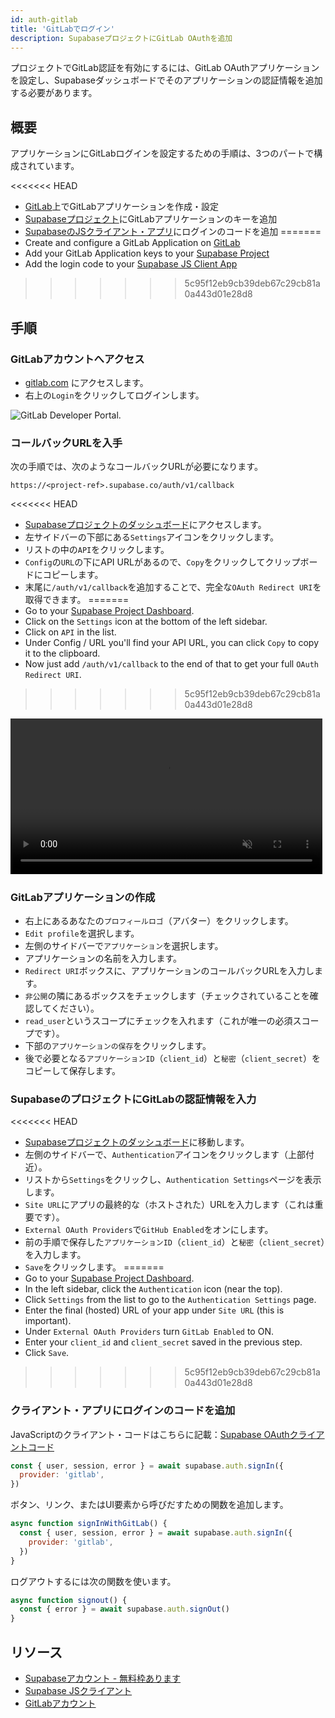 ```yaml
---
id: auth-gitlab
title: 'GitLabでログイン'
description: SupabaseプロジェクトにGitLab OAuthを追加
---
```



プロジェクトでGitLab認証を有効にするには、GitLab OAuthアプリケーションを設定し、Supabaseダッシュボードでそのアプリケーションの認証情報を追加する必要があります。

## 概要

アプリケーションにGitLabログインを設定するための手順は、3つのパートで構成されています。

<<<<<<< HEAD
- [GitLab](https://gitlab.com)上でGitLabアプリケーションを作成・設定
- [Supabaseプロジェクト](https://supabase.com)にGitLabアプリケーションのキーを追加
- [SupabaseのJSクライアント・アプリ](https://github.com/supabase/supabase-js)にログインのコードを追加
=======
- Create and configure a GitLab Application on [GitLab](https://gitlab.com)
- Add your GitLab Application keys to your [Supabase Project](https://app.supabase.io)
- Add the login code to your [Supabase JS Client App](https://github.com/supabase/supabase-js)
>>>>>>> 5c95f12eb9cb39deb67c29cb81a0a443d01e28d8

## 手順

### GitLabアカウントへアクセス

- [gitlab.com](https://gitlab.com) にアクセスします。
- 右上の`Login`をクリックしてログインします。

![GitLab Developer Portal.](/img/guides/gitlab-portal.png)

### コールバックURLを入手

次の手順では、次のようなコールバックURLが必要になります。

`https://<project-ref>.supabase.co/auth/v1/callback`

<<<<<<< HEAD
- [Supabaseプロジェクトのダッシュボード](https://supabase.com)にアクセスします。
- 左サイドバーの下部にある`Settings`アイコンをクリックします。
- リストの中の`API`をクリックします。
- `Config`の`URL`の下にAPI URLがあるので、`Copy`をクリックしてクリップボードにコピーします。
- 末尾に`/auth/v1/callback`を追加することで、完全な`OAuth Redirect URI`を取得できます。
=======
- Go to your [Supabase Project Dashboard](https://app.supabase.io).
- Click on the `Settings` icon at the bottom of the left sidebar.
- Click on `API` in the list.
- Under Config / URL you'll find your API URL, you can click `Copy` to copy it to the clipboard.
- Now just add `/auth/v1/callback` to the end of that to get your full `OAuth Redirect URI`.
>>>>>>> 5c95f12eb9cb39deb67c29cb81a0a443d01e28d8

<video width="99%" muted playsInline controls="true">
  <source src="/docs/videos/api/api-url-and-key.mp4" type="video/mp4" muted playsInline />
</video>

### GitLabアプリケーションの作成

- 右上にあるあなたの`プロフィールロゴ`（アバター）をクリックします。
- `Edit profile`を選択します。
- 左側のサイドバーで`アプリケーション`を選択します。
- アプリケーションの名前を入力します。
- `Redirect URI`ボックスに、アプリケーションのコールバックURLを入力します。
- `非公開`の隣にあるボックスをチェックします（チェックされていることを確認してください）。
- `read_user`というスコープにチェックを入れます（これが唯一の必須スコープです）。
- 下部の`アプリケーションの保存`をクリックします。
- 後で必要となる`アプリケーションID`（`client_id`）と`秘密`（`client_secret`）をコピーして保存します。

### SupabaseのプロジェクトにGitLabの認証情報を入力

<<<<<<< HEAD
- [Supabaseプロジェクトのダッシュボード](https://supabase.com)に移動します。
- 左側のサイドバーで、`Authentication`アイコンをクリックします（上部付近）。
- リストから`Settings`をクリックし、`Authentication Settings`ページを表示します。
- `Site URL`にアプリの最終的な（ホストされた）URLを入力します（これは重要です）。
- `External OAuth Providers`で`GitHub Enabled`をオンにします。
- 前の手順で保存した`アプリケーションID`（`client_id`）と`秘密`（`client_secret`）を入力します。
- `Save`をクリックします。
=======
- Go to your [Supabase Project Dashboard](https://app.supabase.io).
- In the left sidebar, click the `Authentication` icon (near the top).
- Click `Settings` from the list to go to the `Authentication Settings` page.
- Enter the final (hosted) URL of your app under `Site URL` (this is important).
- Under `External OAuth Providers` turn `GitLab Enabled` to ON.
- Enter your `client_id` and `client_secret` saved in the previous step.
- Click `Save`.
>>>>>>> 5c95f12eb9cb39deb67c29cb81a0a443d01e28d8

### クライアント・アプリにログインのコードを追加

JavaScriptのクライアント・コードはこちらに記載：[Supabase OAuthクライアントコード](/docs/reference/javascript/auth-signin#sign-in-using-third-party-providers)

```js
const { user, session, error } = await supabase.auth.signIn({
  provider: 'gitlab',
})
```

ボタン、リンク、またはUI要素から呼びだすための関数を追加します。

```js
async function signInWithGitLab() {
  const { user, session, error } = await supabase.auth.signIn({
    provider: 'gitlab',
  })
}
```

ログアウトするには次の関数を使います。

```js
async function signout() {
  const { error } = await supabase.auth.signOut()
}
```

## リソース

- [Supabaseアカウント - 無料枠あります](https://supabase.com)
- [Supabase JSクライアント](https://github.com/supabase/supabase-js)
- [GitLabアカウント](https://gitlab.com)
